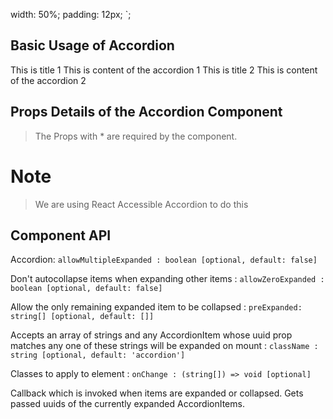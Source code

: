 
<Meta title="Design System|Accordion" component={Accordion} />

  width: 50%;
  padding: 12px;
`;

## Basic Usage of Accordion

<Preview>
  <Story name="Accordion">
    <Container>
      <Accordion>
        <Accordion.Title index={1}>This is title 1</Accordion.Title>
        <Accordion.Content index={1}>
          This is content of the accordion 1
        </Accordion.Content>
        <Accordion.Title index={2}>This is title 2</Accordion.Title>
        <Accordion.Content index={2}>
          This is content of the accordion 2
        </Accordion.Content>
      </Accordion>
    </Container>
  </Story>
</Preview>

## Props Details of the Accordion Component

<Props of={Accordion} />

> The Props with \* are required by the component.

# Note
 > We are using React Accessible Accordion to do this

## Component API

Accordion: `allowMultipleExpanded : boolean [optional, default: false]`

Don't autocollapse items when expanding other items :
`allowZeroExpanded : boolean [optional, default: false]`

Allow the only remaining expanded item to be collapsed :
`preExpanded: string[] [optional, default: []]`

Accepts an array of strings and any AccordionItem whose uuid prop matches any one of these strings will be expanded on mount : 
`className : string [optional, default: 'accordion']`

Classes to apply to element : 
`onChange : (string[]) => void [optional]`

Callback which is invoked when items are expanded or collapsed. Gets passed uuids of the currently expanded AccordionItems.
